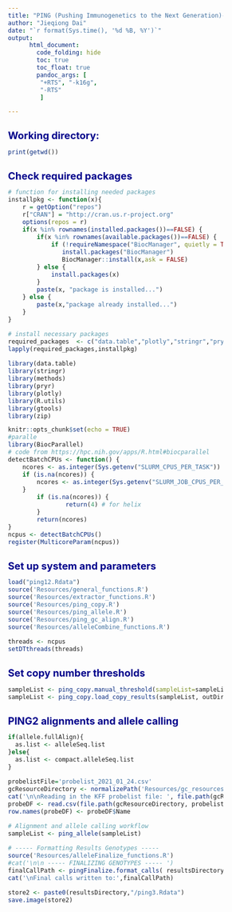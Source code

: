 ```yaml
---
title: "PING (Pushing Immunogenetics to the Next Generation)- set the copy number thresholds and run PING2 alignments and allele calling"
author: "Jieqiong Dai"
date: "`r format(Sys.time(), '%d %B, %Y')`"
output:
      html_document:
        code_folding: hide
        toc: true
        toc_float: true
        pandoc_args: [
         "+RTS", "-k16g",
         "-RTS"
         ]   

---
```


<style type="text/css">

body{ /* Normal  */
      font-size: 12px;
  }
td {  /* Table  */
  font-size: 12px;
}
h1.title {
  font-size: 38px;
  color: DarkRed;
}
h1 { /* Header 1 */
  font-size: 20px;
  color: DarkBlue;
}
h2 { /* Header 2 */
  font-size: 18px;
  color: DarkBlue;
}
h3 { /* Header 3 */
  font-size: 16px;
  color: DarkBlue;
}
code.r{ /* Code block */
    font-size: 12px;
}
pre { /* Code block - determines code spacing between lines */
    font-size: 14px;
}
</style>


# Working directory:
```r
print(getwd())
```
# Check required packages
```r
# function for installing needed packages
installpkg <- function(x){
    r = getOption("repos")
    r["CRAN"] = "http://cran.us.r-project.org"
    options(repos = r)
    if(x %in% rownames(installed.packages())==FALSE) {
        if(x %in% rownames(available.packages())==FALSE) {
            if (!requireNamespace("BiocManager", quietly = TRUE))
               install.packages("BiocManager")
               BiocManager::install(x,ask = FALSE)
        } else {
            install.packages(x)
        }
        paste(x, "package is installed...")
    } else {
        paste(x,"package already installed...")
    }
}

# install necessary packages
required_packages  <- c("data.table","plotly","stringr","pryr","gtools","R.utils","rmarkdown","methods","zip","BiocParallel")
lapply(required_packages,installpkg)

library(data.table)
library(stringr)
library(methods)
library(pryr)
library(plotly)
library(R.utils)
library(gtools)
library(zip)
```
```r
knitr::opts_chunk$set(echo = TRUE)
#paralle
library(BiocParallel)
# code from https://hpc.nih.gov/apps/R.html#biocparallel
detectBatchCPUs <- function() {
    ncores <- as.integer(Sys.getenv("SLURM_CPUS_PER_TASK"))
    if (is.na(ncores)) {
        ncores <- as.integer(Sys.getenv("SLURM_JOB_CPUS_PER_NODE"))
    }
        if (is.na(ncores)) {
                return(4) # for helix
        }
        return(ncores)
}
ncpus <- detectBatchCPUs()
register(MulticoreParam(ncpus))
```
# Set up system and parameters
```r
load("ping12.Rdata")
source('Resources/general_functions.R')
source('Resources/extractor_functions.R') 
source('Resources/ping_copy.R') 
source('Resources/ping_allele.R') 
source('Resources/ping_gc_align.R') 
source('Resources/alleleCombine_functions.R') 

threads <- ncpus
setDTthreads(threads)
```

# Set copy number thresholds
```r
sampleList <- ping_copy.manual_threshold(sampleList=sampleList,resultsDirectory=outDir$path,use.threshFile = T) # this function sets copy thresholds
sampleList <- ping_copy.load_copy_results(sampleList, outDir$path)

```

# PING2 alignments and allele calling
```r
if(allele.fullAlign){
  as.list <- alleleSeq.list
}else{
  as.list <- compact.alleleSeq.list
}

probelistFile='probelist_2021_01_24.csv'
gcResourceDirectory <- normalizePath('Resources/gc_resources', mustWork = T)
cat('\n\nReading in the KFF probelist file: ', file.path(gcResourceDirectory, probelistFile))
probeDF <- read.csv(file.path(gcResourceDirectory, probelistFile), stringsAsFactors = F, check.names = F)
row.names(probeDF) <- probeDF$Name

# Alignment and allele calling workflow
sampleList <- ping_allele(sampleList)

# ----- Formatting Results Genotypes -----
source('Resources/alleleFinalize_functions.R')
#cat('\n\n ----- FINALIZING GENOTYPES ----- ')
finalCallPath <- pingFinalize.format_calls( resultsDirectory )
cat('\nFinal calls written to:',finalCallPath)

store2 <- paste0(resultsDirectory,"/ping3.Rdata")
save.image(store2)
```
